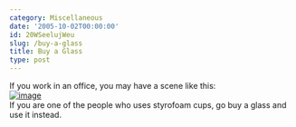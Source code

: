 ```yaml
---
category: Miscellaneous
date: '2005-10-02T00:00:00'
id: 20WSeelujWeu
slug: /buy-a-glass
title: Buy a Glass
type: post
---
```


If you work in an office, you may have a scene like this:  
[![image](https://photos1.blogger.com/blogger/2691/1643/400/20050927_091354a1.jpg)](http://photos1.blogger.com/blogger/2691/1643/1600/20050927_091354a2.jpg)  
If you are one of the people who uses styrofoam cups, go buy a
glass and use it instead.